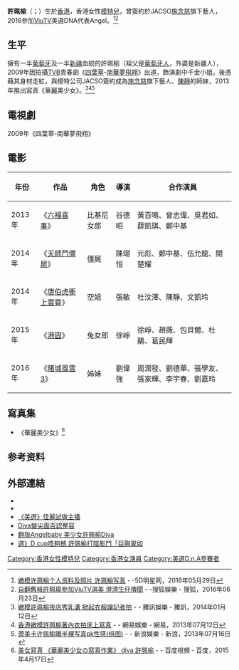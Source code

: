 {{艺人
|姓名=許珮榆
|類型=女藝人
|圖片=
|圖片尺寸=
|圖片簡介=
|原名=
|英文名=Diva
|綽號=
|其他藝名=
|國籍={{CHN-HKG}}
|出生日期={{birth_date_and_age|1990|12|30}}
|出生地點={{BHKG}}
|職業=[[模特兒|模特兒]]、[[演員|演員]]
|語言=[[廣東話|廣東話]]、[[普通話|普通話]]
|宗教信仰=
|配偶=
|音樂類型=
|演奏樂器=
|出道地點={{HK}}
|出道作=电视剧《四叶草-南华梦飞翔》
|出道日期=2009年
|代表作=《华丽美少女》、《赌城风云3》
|活躍年代=
|唱片公司=
|經紀公司=Jacso
|相關團體=
}}

'''許珮榆'''（{{lang-en|Diva}}；{{bd|1990年|12月30日}}）生於[[香港|香港]]，香港女性[[模特兒|模特兒]]，曾簽約於JACSO[[施念慈|施念慈]]旗下藝人，2016參加[[ViuTV|ViuTV]]美選DNA代表Angel。<ref>[http://www.5djiaren.com/gtmx/201605/18815.html 嫩模许珮榆个人资料及照片 许珮榆写真] {{Wayback|url=http://www.5djiaren.com/gtmx/201605/18815.html |date=20180721073250 }} - -5D明星网，2016年05月29日</ref><ref>[http://mt.sohu.com/20160623/n455968728.shtml 自翻舊帳許珮瑜參加ViuTV選美 澄清生仔傳聞] {{Wayback|url=http://mt.sohu.com/20160623/n455968728.shtml |date=20161001232344 }} - -搜狐娛樂 - 搜狐，2016年06月23日</ref>

== 生平 ==
擁有一半[[葡萄牙|葡萄牙]]及一半[[新疆|新疆]]血統的許珮榆（祖父是[[葡萄牙人|葡萄牙人]]，外婆是新疆人），2009年因拍攝[[TVB|TVB]]青春劇《[[:Category:四葉草系列|四葉草]]-[[南華夢飛翔|南華夢飛翔]]》出道，飾演劇中千金小姐。後憑藉其身材走紅，與模特公司JACSO簽約成為[[施念慈|施念慈]]旗下藝人、[[陳靜|陳靜]]的師妹，2013年推出寫真《華麗美少女》。<ref>[http://ent.qq.com/a/20140112/000178.htm#p=1 嫩模許珮榆夜店秀乳溝 掀起衣服讓記者拍] {{Wayback|url=http://ent.qq.com/a/20140112/000178.htm#p=1 |date=20180825143315 }} - - 騰訊娛樂 - 騰訊，2014年01月12日</ref><ref>[http://ent.163.com/photoview/00AJ0003/503931.html#p=93INNGAT00AJ0003l 香港嫩模許珮榆著內衣拍床上寫真] {{Wayback|url=http://ent.163.com/photoview/00AJ0003/503931.html#p=93INNGAT00AJ0003l |date=20180721014253 }} - - 網易娛樂 - 網易，2013年07月12日</ref><ref>[http://ent.sina.com.cn/s/h/2013-07-16/03203964743.shtml 萧美卡许佩榆曝半裸写真pk性感(组图)] {{Wayback|url=http://ent.sina.com.cn/s/h/2013-07-16/03203964743.shtml |date=20180721014439 }} - - 新浪娛樂 - 新浪，2013年07月16日</ref>
== 電視劇 ==
2009年《四葉草-南華夢飛翔》
== 電影 ==
{| class="wikitable"
|-
! 年份 !! 作品 !! 角色 !! 導演 !! 合作演員
|-
| 2013年 || 《[[六福喜事|六福喜事]]》 || 比基尼女郎 || 谷德昭 || 黃百鳴、曾志偉、吳君如、薛凱琪、鄭中基
|-
| 2014年 || 《[[天師鬥僵屍|天師鬥僵屍]]》 || 僵屍 || 陳翊恒 || 元彪、鄭中基、伍允龍、關楚耀
|-
| 2014年 || 《[[唐伯虎衝上雲霄|唐伯虎衝上雲霄]]》 || 空姐 || 張敏 || 杜汶澤、陳靜、文凱玲
|-
| 2015年 || 《[[港囧|港囧]]》 || 兔女郎 || 徐崢 || 徐崢、趙薇、包貝爾、杜鵑、葛民輝
|-
| 2016年 || 《[[賭城風雲3|賭城風雲3]]》 || 姊妹|| 劉偉強 || 周潤發、劉德華、張學友、張家輝、李宇春、劉嘉玲
|}

== 寫真集 ==
* 《華麗美少女》<ref>[http://v.baidu.com/kan/19vO/1NBW?fr=video.baidu.com/square&framehost=baidu.baomihua.com&inner 美女寫真 《華麗美少女の寫真作業》 diva 許珮榆 ] {{Wayback|url=http://v.baidu.com/kan/19vO/1NBW?fr=video.baidu.com%2Fsquare&framehost=baidu.baomihua.com&inner |date=20180721132653 }} - - 百度視頻 - 百度，2015年4月17日</ref>

== 参考资料 ==
{{Reflist}}
== 外部連結 ==
* {{weibo|1005052944373531}}
* {{facebook|puiyu.hui.7}}
* [http://hk.apple.nextmedia.com/entertainment/art/20160831/19754687 《美選》佳麗試做主播] {{Wayback|url=http://hk.apple.nextmedia.com/entertainment/art/20160831/19754687 |date=20170305014757 }}
* [http://orientaldaily.on.cc/cnt/entertainment/20130629/00282_048.html Diva變尖面否認整容] {{Wayback|url=http://orientaldaily.on.cc/cnt/entertainment/20130629/00282_048.html |date=20161029124700 }}
* [http://www.yes-news.com/53973/Stars-Girl 翻版Angelbaby 美少女許珮榆Diva]
* [http://hk.apple.nextmedia.com/enews/realtime/20160918/55661485 選》D cup唔夠撼 許珮榆打陰影鬥「巨胸翠如] {{Wayback|url=http://hk.apple.nextmedia.com/enews/realtime/20160918/55661485 |date=20161002074059 }}

[[Category:香港女性模特兒|Category:香港女性模特兒]]
[[Category:香港女演員|Category:香港女演員]]
[[Category:美選D.n.A參賽者|Category:美選D.n.A參賽者]]